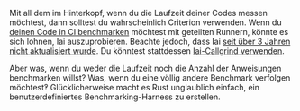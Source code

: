Mit all dem im Hinterkopf, wenn du die Laufzeit deiner Codes messen möchtest, dann solltest du wahrscheinlich Criterion verwenden.
Wenn du [deinen Code in CI benchmarken][continuous benchmarking] möchtest mit geteilten Runnern, könnte es sich lohnen, Iai auszuprobieren.
Beachte jedoch, dass Iai [seit über 3 Jahren nicht aktualisiert wurde][github iai].
Du könntest stattdessen [Iai-Callgrind verwenden][adapters iai callgrind].

Aber was, wenn du weder die Laufzeit noch die Anzahl der Anweisungen benchmarken willst?
Was, wenn du eine völlig andere Benchmark verfolgen möchtest‽
Glücklicherweise macht es Rust unglaublich einfach, ein benutzerdefiniertes Benchmarking-Harness zu erstellen.

[github iai]: https://github.com/bheisler/iai/commits/main/

[continuous benchmarking]: /de/docs/explanation/continuous-benchmarking/
[adapters iai callgrind]: /de/docs/explanation/adapters/#-rust-iai-callgrind
